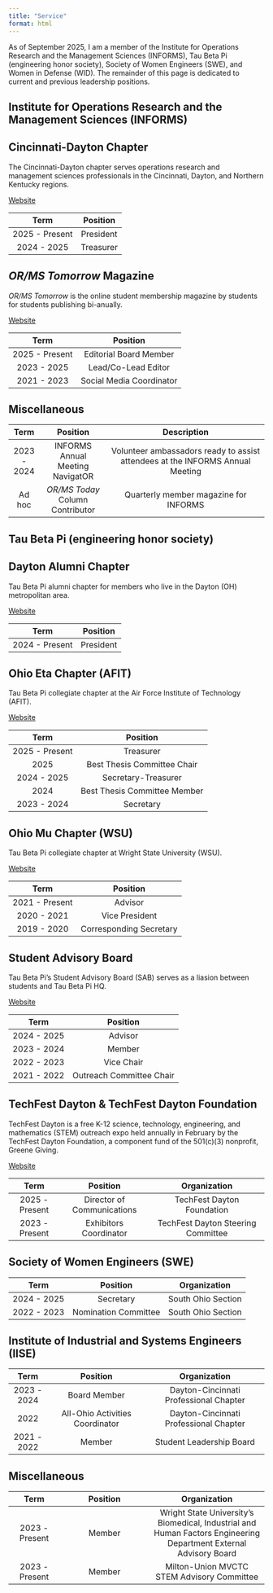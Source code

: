 ```yaml
---
title: "Service"
format: html
---
```


As of September 2025, I am a member of the Institute for Operations Research and the Management Sciences (INFORMS), Tau Beta Pi (engineering honor society), Society of Women Engineers (SWE), and Women in Defense (WID). The remainder of this page is dedicated to current and previous leadership positions.

## Institute for Operations Research and the Management Sciences (INFORMS)

::: {.panel-tabset}
## Cincinnati-Dayton Chapter

<div class="text-center">
  <p>
    The Cincinnati-Dayton chapter serves operations research and management sciences
    professionals in the Cincinnati, Dayton, and Northern Kentucky regions.
  </p>
  <a href="https://connect.informs.org/cincinnatidaytonchapter/home" 
     class="btn btn-secondary">
    Website
  </a>
</div>

| Term           | Position  |
|:--------------:|:---------:|
| 2025 - Present | President |
| 2024 - 2025    | Treasurer |

## *OR/MS Tomorrow* Magazine

<div class="text-center">
  <p>
    *OR/MS Tomorrow* is the online student membership magazine by students for students publishing bi-anually.
  </p>
  <a href="https://www.informs.org/Publications/OR-MS-Tomorrow" 
     class="btn btn-secondary">
    Website
  </a>
</div>

| Term           | Position                 |
|:--------------:|:------------------------:|
| 2025 - Present | Editorial Board Member   |
| 2023 - 2025    | Lead/Co-Lead Editor      |
| 2021 - 2023    | Social Media Coordinator |

## Miscellaneous
| Term           | Position                         | Description                                                                   |
|:--------------:|:--------------------------------:|:-----------------------------------------------------------------------------:|
| 2023 - 2024    | INFORMS Annual Meeting NavigatOR | Volunteer ambassadors ready to assist attendees at the INFORMS Annual Meeting |
| Ad hoc         | *OR/MS Today* Column Contributor | Quarterly member magazine for INFORMS                                         |
:::

## Tau Beta Pi (engineering honor society)

::: {.panel-tabset}

## Dayton Alumni Chapter

<div class="text-center">
  <p>
    Tau Beta Pi alumni chapter for members who live in the Dayton (OH) metropolitan area.
  </p>
  <a href="https://sites.google.com/view/tbpdayac" 
     class="btn btn-secondary">
    Website
  </a>
</div>

| Term           | Position   |
|:--------------:|:----------:|
| 2024 - Present | President  |

## Ohio Eta Chapter (AFIT)

<div class="text-center">
  <p>
    Tau Beta Pi collegiate chapter at the Air Force Institute of Technology (AFIT).
  </p>
  <a href="https://www.afit.edu/STUDENTOPERATIONS/page.cfm?page=654" 
     class="btn btn-secondary">
    Website
  </a>
</div>

| Term           | Position                     |
|:--------------:|:----------------------------:|
| 2025 - Present | Treasurer                    |
| 2025           | Best Thesis Committee Chair  |
| 2024 - 2025    | Secretary-Treasurer          |
| 2024           | Best Thesis Committee Member |
| 2023 - 2024    | Secretary                    |

## Ohio Mu Chapter (WSU)

<div class="text-center">
  <p>
    Tau Beta Pi collegiate chapter at Wright State University (WSU).
  </p>
  <a href="https://wright.campuslabs.com/engage/organization/tau-beta-pi" 
     class="btn btn-secondary">
    Website
  </a>
</div>

| Term           | Position                |
|:--------------:|:-----------------------:|
| 2021 - Present | Advisor                 |
| 2020 - 2021    | Vice President          |
| 2019 - 2020    | Corresponding Secretary |

## Student Advisory Board

<div class="text-center">
  <p>
    Tau Beta Pi's Student Advisory Board (SAB) serves as a liasion between students and Tau Beta Pi HQ.
  </p>
  <a href="https://www.tbp.org/student-advisory-board.cfm" 
     class="btn btn-secondary">
    Website
  </a>
</div>

| Term        | Position                 |
|:-----------:|:------------------------:|
| 2024 - 2025 | Advisor                  |
| 2023 - 2024 | Member                   |
| 2022 - 2023 | Vice Chair               |
| 2021 - 2022 | Outreach Committee Chair |
:::

## TechFest Dayton & TechFest Dayton Foundation

<div class="text-center">
  <p>
    TechFest Dayton is a free K-12 science, technology, engineering, and mathematics (STEM) outreach expo held annually in February by the TechFest Dayton Foundation, a component fund of the 501(c)(3) nonprofit, Greene Giving.
  </p>
  <a href="https://www.techfestdayton.org/" class="btn btn-secondary">
    Website
  </a>
</div>

| Term           | Position                   | Organization                       | 
|:--------------:|:--------------------------:|:----------------------------------:|
| 2025 - Present | Director of Communications | TechFest Dayton Foundation         |
| 2023 - Present | Exhibitors Coordinator     | TechFest Dayton Steering Committee |

## Society of Women Engineers (SWE)

| Term        | Position              | Organization       |
|:-----------:|:---------------------:|:------------------:|
| 2024 - 2025 | Secretary             | South Ohio Section | 
| 2022 - 2023 | Nomination Committee  | South Ohio Section |

## Institute of Industrial and Systems Engineers (IISE)

| Term        | Position                        | Organization                           |
|:-----------:|:-------------------------------:|:--------------------------------------:|
| 2023 - 2024 | Board Member                    | Dayton-Cincinnati Professional Chapter | 
| 2022        | All-Ohio Activities Coordinator | Dayton-Cincinnati Professional Chapter | 
| 2021 - 2022 | Member                          | Student Leadership Board               |

## Miscellaneous

| Term           | Position                   | Organization                       | 
|:--------------:|:--------------------------:|:----------------------------------:|
| 2023 - Present | Member                     | Wright State University’s Biomedical, Industrial and Human Factors Engineering Department External Advisory Board |
| 2023 - Present | Member                     | Milton-Union MVCTC STEM Advisory Committee |